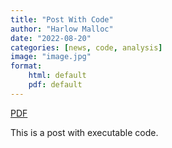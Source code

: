 ```yaml
---
title: "Post With Code"
author: "Harlow Malloc"
date: "2022-08-20"
categories: [news, code, analysis]
image: "image.jpg"
format:
    html: default
    pdf: default
---
```


[[PDF]{.btn .btn-primary}](index.pdf)

This is a post with executable code.
